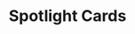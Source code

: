 ---
title: Spotlight Cards
description: Unique card designs with spotlight effects, perfect for showcasing featured content
---
